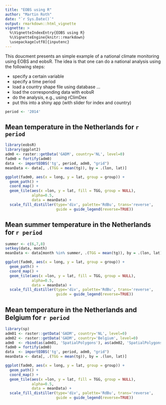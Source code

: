 ```yaml
---
title: "EOBS using R"
author: "Martin Roth"
date: "`r Sys.Date()`"
output: rmarkdown::html_vignette
vignette: >
  %\VignetteIndexEntry{EOBS using R}
  %\VignetteEngine{knitr::rmarkdown}
  \usepackage[utf8]{inputenc}
---
```


This doucment presents an simple example of a national climate monitoring using EOBS and eobsR.
The idea is that one can do a national analysis using the following steps:

- specify a certain variable
- specify a time period
- load a country shape file using database ...
- load the corresponding data with eobsR
- do the analysis, e.g., using rClimDex
- put this into a shiny app (with slider for index and country)

```r
period <- '2014'
```
## Mean temperature in the Netherlands for `r period`
```r
library(eobsR)
library(ggplot2)
adm0 <- raster::getData('GADM', country='NL', level=0)
fadm0 = fortify(adm0)
data  <- importEOBS('tg', period, adm0, "grid")
meanData <- data[, .(TGG = mean(tg)), by = .(lon, lat)]
```

```r

ggplot(fadm0, aes(x = long, y = lat, group = group)) +
  geom_path() +
  coord_map() +
  geom_tile(aes(x =lon, y = lat, fill = TGG, group = NULL),
            alpha=0.5,
            data = meanData) +
  scale_fill_distiller(type='div', palette='RdBu', trans='reverse',
                       guide = guide_legend(reverse=TRUE))
```

## Mean summer temperature in the Netherlands for `r period`
```r
summer <- c(6,7,8)
setkey(data, month)
meanData <- data[month %in% summer, .(TGG = mean(tg)), by = .(lon, lat)]
```

```r

ggplot(fadm0, aes(x = long, y = lat, group = group)) +
  geom_path() +
  coord_map() +
  geom_tile(aes(x =lon, y = lat, fill = TGG, group = NULL),
            alpha=0.5,
            data = meanData) +
  scale_fill_distiller(type='div', palette='RdBu', trans='reverse',
                       guide = guide_legend(reverse=TRUE))
```

## Mean temperature in the Netherlands and Belgium for `r period`
```r
library(sp)
adm01 <- raster::getData('GADM', country='NL', level=0)
adm02 <- raster::getData('GADM', country='Belgium', level=0)
adm0  <- rbind(as(adm01, 'SpatialPolygons'), as(adm02, 'SpatialPolygons'), makeUniqueIDs=TRUE)
fadm0 = fortify(adm0)
data  <- importEOBS('tg', period, adm0, "grid")
meanData <- data[, .(TGG = mean(tg)), by = .(lon, lat)]
```

```r

ggplot(fadm0, aes(x = long, y = lat, group = group)) +
  geom_path() +
  coord_map() +
  geom_tile(aes(x =lon, y = lat, fill = TGG, group = NULL),
            alpha=0.5,
            data = meanData) +
  scale_fill_distiller(type='div', palette='RdBu', trans='reverse',
                       guide = guide_legend(reverse=TRUE))
```

